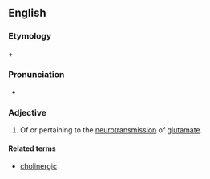 ==English==

===Etymology===

{{term|glutamate|lang=en}} + {{term|-ergic|lang=en}}

===Pronunciation===
* {{IPA|ɡlutəməˈtɝdʒɪk|lang=en}}

===Adjective===
{{en-adj}}

# {{context|biochemistry|neurology|lang=en}} Of or pertaining to the [[neurotransmission]] of [[glutamate]].

====Related terms====
* [[cholinergic]]